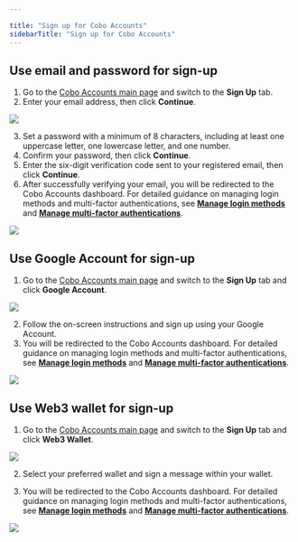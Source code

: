 ```yaml
---

title: "Sign up for Cobo Accounts"
sidebarTitle: "Sign up for Cobo Accounts"
---
```

## Use email and password for sign-up

1. Go to the [Cobo Accounts main page](https://accounts.cobo.com/) and switch to the **Sign Up** tab.
2. Enter your email address, then click **Continue**.

<img src="/cn/images/cobo-accounts/of6u8wrbr2ASqXAtpvwa6IpVMHS7g1IiSJcvkEzDw92GFA2tBmn5KEgti8s9bwTgdxM1V63mavAxea6i8Psfzqg7elDhFY1mgA8_-dQmS2D-LEOQNIMKaBQk2RHG6dqkAREXUGIGoglOmbrJVSNyN-s.png" className="screenshot_modal"/>

3. Set a password with a minimum of 8 characters, including at least one uppercase letter, one lowercase letter, and one number.
4. Confirm your password, then click **Continue**.
5. Enter the six-digit verification code sent to your registered email, then click **Continue**.
6. After successfully verifying your email, you will be redirected to the Cobo Accounts dashboard. For detailed guidance on managing login methods and multi-factor authentications, see [**Manage login methods**](/cn/accounts/add-passkey-as-login-method) and [**Manage multi-factor authentications**](/cn/accounts/reset-google-authenticator).

<img src="/cn/images/cobo-accounts/BTOx8Q3rNO9eBXLXRt5mlcy2wfnvfAEaRj6ZXmMvUwlMwfEwZwTgSPOBtrwhF_Cbv_2ZwDN1McX5xpmA2zts1al75xeM52YY9jJttq3_fK66tYP34qo4j_YSriEc_yvOvuk7BLs-EmtIHnPsHTPEk9w.png" className="screenshot_full_screen"/>

## Use Google Account for sign-up

1. Go to the [Cobo Accounts main page](https://accounts.cobo.com/) and switch to the **Sign Up** tab and click **Google Account**.

<img src="/cn/images/cobo-accounts/soLuJ7iMGhkKnO47y_pLjsVnmAl4PU0PPOd5FXvV8mYEL10xGahnLW4W38qopwSr-C2-uxsSuO7H8EqUy-Wuz3vnYjbE2KWDTFCIDnXX3FM7rKnVL3r0OGY4fhfNfCOT5-e8ocf2JJNAuyEtWyUvtQk.png" className="screenshot_modal"/>

2. Follow the on-screen instructions and sign up using your Google Account.
3. You will be redirected to the Cobo Accounts dashboard. For detailed guidance on managing login methods and multi-factor authentications, see [**Manage login methods**](/cn/accounts/add-passkey-as-login-method) and [**Manage multi-factor authentications**](/cn/accounts/reset-google-authenticator).

<img src="/cn/images/cobo-accounts/BTOx8Q3rNO9eBXLXRt5mlcy2wfnvfAEaRj6ZXmMvUwlMwfEwZwTgSPOBtrwhF_Cbv_2ZwDN1McX5xpmA2zts1al75xeM52YY9jJttq3_fK66tYP34qo4j_YSriEc_yvOvuk7BLs-EmtIHnPsHTPEk9w.png" className="screenshot_full_screen"/>

## Use Web3 wallet for sign-up

1. Go to the [Cobo Accounts main page](https://accounts.cobo.com/) and switch to the **Sign Up** tab and click **Web3 Wallet**.

<img src="/cn/images/cobo-accounts/soLuJ7iMGhkKnO47y_pLjsVnmAl4PU0PPOd5FXvV8mYEL10xGahnLW4W38qopwSr-C2-uxsSuO7H8EqUy-Wuz3vnYjbE2KWDTFCIDnXX3FM7rKnVL3r0OGY4fhfNfCOT5-e8ocf2JJNAuyEtWyUvtQk.png" className="screenshot_modal"/>

2. Select your preferred wallet and sign a message within your wallet.

3. You will be redirected to the Cobo Accounts dashboard. For detailed guidance on managing login methods and multi-factor authentications, see [**Manage login methods**](/cn/accounts/add-passkey-as-login-method) and [**Manage multi-factor authentications**](/cn/accounts/reset-google-authenticator).

<img src="/cn/images/cobo-accounts/BTOx8Q3rNO9eBXLXRt5mlcy2wfnvfAEaRj6ZXmMvUwlMwfEwZwTgSPOBtrwhF_Cbv_2ZwDN1McX5xpmA2zts1al75xeM52YY9jJttq3_fK66tYP34qo4j_YSriEc_yvOvuk7BLs-EmtIHnPsHTPEk9w.png" className="screenshot_full_screen"/>